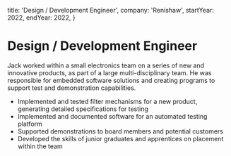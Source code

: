   title: 'Design / Development Engineer',
  company: 'Renishaw',
  startYear: 2022,
  endYear: 2022,
}

# Design / Development Engineer

Jack worked within a small electronics team on a series of new and innovative products, as part of a large multi-disciplinary team.
He was responsible for embedded software solutions and creating programs to support test and demonstration capabilities.

- Implemented and tested filter mechanisms for a new product, generating detailed specifications for testing
- Implemented and documented software for an automated testing platform
- Supported demonstrations to board members and potential customers
- Developed the skills of junior graduates and apprentices on placement within the team
